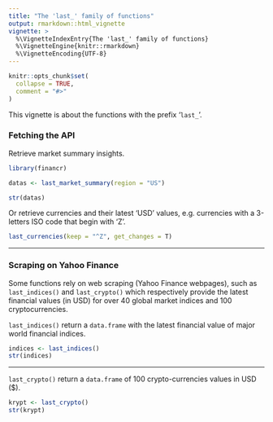 ```yaml
---
title: "The 'last_' family of functions"
output: rmarkdown::html_vignette
vignette: >
  %\VignetteIndexEntry{The 'last_' family of functions}
  %\VignetteEngine{knitr::rmarkdown}
  %\VignetteEncoding{UTF-8}
---
```


```r
knitr::opts_chunk$set(
  collapse = TRUE,
  comment = "#>"
)
```

This vignette is about the functions with the prefix '`last_`'.

### Fetching the API
Retrieve market summary insights.

```r
library(financr)

datas <- last_market_summary(region = "US")

str(datas)

```

Or retrieve currencies and their latest 'USD' values, e.g. currencies with a 3-letters ISO code that begin with 'Z'.
 
```r

last_currencies(keep = "^Z", get_changes = T)

```


---

### Scraping on Yahoo Finance

Some functions rely on web scraping (Yahoo Finance webpages), such as `last_indices()` and `last_crypto()` which respectively provide the latest financial values (in USD) for over 40 global market indices and 100 cryptocurrencies.

`last_indices()` return a `data.frame` with the latest financial value of major world financial indices.

```r
indices <- last_indices()
str(indices)
```

---

`last_crypto()` return a `data.frame` of 100 crypto-currencies values in USD ($). 

```r
krypt <- last_crypto()
str(krypt)
```

